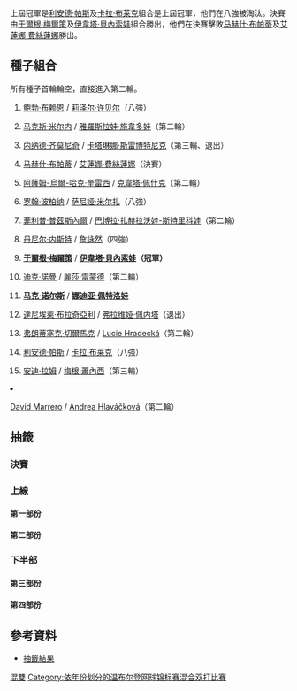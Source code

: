 {{GrandSlamEvents|2011|溫布頓網球錦標賽
 | defchamp = {{flagicon|IND}} [[利安德·帕斯|利安德·帕斯]]<br/>{{flagicon|ZIM}} [[卡拉·布莱克|卡拉·布莱克]]
 | champ = {{flagicon|AUT}} [[于爾根·梅爾策|于爾根·梅爾策]] <br/>{{flagicon|CZE}} [[伊韋塔·貝內索娃|伊韋塔·貝內索娃]]（冠軍）
 | runner = {{flagicon|IND}} [[马赫什·布帕蒂|马赫什·布帕蒂]] <br/> {{flagicon|RUS}} [[艾蓮娜·費絲蓮娜|艾蓮娜·費絲蓮娜]]
 | score = 6-3、6-2
}}
{{main|2011年溫布頓網球錦標賽}}

上屆冠軍是[[利安德·帕斯|利安德·帕斯]]及[[卡拉·布莱克|卡拉·布莱克]]組合是上屆冠軍，他們在八強被淘汰。決賽由[[于爾根·梅爾策|于爾根·梅爾策]]及[[伊韋塔·貝內索娃|伊韋塔·貝內索娃]]組合勝出，他們在決賽擊敗[[马赫什·布帕蒂|马赫什·布帕蒂]]及[[艾蓮娜·費絲蓮娜|艾蓮娜·費絲蓮娜]]勝出。

==種子組合==
所有種子首輪輪空，直接進入第二輪。
{{col-begin}}
{{col-2}}
#{{flagicon|USA}} [[鲍勃·布赖恩|鲍勃·布赖恩]] / {{flagicon|USA}} [[莉泽尔·许贝尔|莉泽尔·许贝尔]]（八強）
#{{flagicon|BLR}} [[马克斯·米尔内|马克斯·米尔内]] / {{flagicon|KAZ}} [[雅羅斯拉娃·施韋多娃|雅羅斯拉娃·施韋多娃]]（第二輪）
#{{flagicon|SRB}} [[内纳德·齐莫尼奇|内纳德·齐莫尼奇]] / {{flagicon|SLO}} [[卡塔琳娜·斯雷博特尼克|卡塔琳娜·斯雷博特尼克]]（第三輪、退出）
#{{flagicon|IND}} [[马赫什·布帕蒂|马赫什·布帕蒂]] / {{flagicon|RUS}} [[艾蓮娜·費絲蓮娜|艾蓮娜·費絲蓮娜]]（決賽）
#{{flagicon|PAK}} [[阿薩姆-烏爾-哈克·奎雷西|阿薩姆-烏爾-哈克·奎雷西]] / {{flagicon|CZE}} [[克韋塔·佩什克|克韋塔·佩什克]]（第二輪）
#{{flagicon|IND}} [[罗翰·波柏纳|罗翰·波柏纳]] / {{flagicon|IND}} [[萨尼娅·米尔扎|萨尼娅·米尔扎]]（八強）
#{{flagicon|GER}} [[菲利普·普茲斯內爾|菲利普·普茲斯內爾]] / {{flagicon|CZE}} [[巴博拉·扎赫拉沃娃-斯特里科娃|巴博拉·扎赫拉沃娃-斯特里科娃]]（第二輪）
#{{flagicon|CAN}} [[丹尼尔·内斯特|丹尼尔·内斯特]] / {{flagicon|TPE}} [[詹詠然|詹詠然]]（四強）
{{col-2}}
<ol start="9">
<li>{{flagicon|AUT}} '''[[于爾根·梅爾策|于爾根·梅爾策]]''' / {{flagicon|CZE}} '''[[伊韋塔·貝內索娃|伊韋塔·貝內索娃]]（冠軍）'''
<li>{{flagicon|BEL}} [[迪克·諾曼|迪克·諾曼]] / {{flagicon|USA}} [[麗莎·雷蒙德|麗莎·雷蒙德]]（第二輪）
<li>{{flagicon|BAH}} '''[[马克·诺尔斯|马克·诺尔斯]]''' / {{flagicon|RUS}} '''[[娜迪亚·佩特洛娃|娜迪亚·佩特洛娃]]'''
<li>{{flagicon|ITA}} [[達尼埃萊·布拉奇亞利|達尼埃萊·布拉奇亞利]] / {{flagicon|ITA}} [[弗拉维娅·佩内塔|弗拉维娅·佩内塔]]（退出）
<li>{{flagicon|CZE}} [[弗朗蒂塞克·切爾馬克|弗朗蒂塞克·切爾馬克]] / {{flagicon|CZE}} [[Lucie_Hradecká|Lucie Hradecká]]（第二輪）
<li>{{flagicon|IND}} [[利安德·帕斯|利安德·帕斯]] / {{flagicon|ZIM}} [[卡拉·布莱克|卡拉·布莱克]]（八強）
<li>{{flagicon|ISR}} [[安迪·拉姆|安迪·拉姆]] / {{flagicon|USA}} [[梅根·蕭內西|梅根·蕭內西]]（第三輪）
<li>{{flagicon|ESP}} [[David_Marrero|David Marrero]] / {{flagicon|CZE}} [[Andrea_Hlaváčková|Andrea Hlaváčková]]（第二輪）

{{col-end}}

==抽籤==
{{Draw key}}
===決賽===
{{8TeamBracket-Tennis3
| RD1=八強
| RD2=四強
| RD3=決賽

|team-width=175

| RD1-seed1=1
| RD1-team1={{flagicon|USA}} [[鲍勃·布赖恩|鲍勃·布赖恩]]<br /> {{flagicon|USA}} [[莉泽尔·许贝尔|莉泽尔·许贝尔]]
| RD1-score1-1= 
| RD1-score1-2= 
| RD1-score1-3= 
| RD1-seed2=9
| RD1-team2='''{{flagicon|AUT}} [[于爾根·梅爾策|于爾根·梅爾策]]<br /> {{flagicon|CZE}} [[伊韋塔·貝內索娃|伊韋塔·貝內索娃]]
| RD1-score2-1=w/o
| RD1-score2-2= 
| RD1-score2-3= 

| RD1-seed3=14
| RD1-team3={{flagicon|IND}} [[利安德·帕斯|利安德·帕斯]]<br /> {{flagicon|ZIM}} [[卡拉·布莱克|卡拉·布莱克]]
| RD1-score3-1=3
| RD1-score3-2=2
| RD1-score3-3= 
| RD1-seed4=8
| RD1-team4='''{{flagicon|CAN}} [[丹尼尔·内斯特|丹尼尔·内斯特]]<br /> {{flagicon|TPE}} [[詹詠然|詹詠然]]
| RD1-score4-1='''6
| RD1-score4-2='''6
| RD1-score4-3= 

| RD1-seed5=
| RD1-team5={{flagicon|ISR}} [[乔纳森·埃利希|乔纳森·埃利希]]<br /> {{flagicon|ISR}} [[莎哈爾·皮爾|莎哈爾·皮爾]]
| RD1-score5-1=4
| RD1-score5-2=1
| RD1-score5-3= 
| RD1-seed6=4
| RD1-team6='''{{flagicon|IND}} [[马赫什·布帕蒂|马赫什·布帕蒂]]<br /> {{flagicon|RUS}} [[艾蓮娜·費絲蓮娜|艾蓮娜·費絲蓮娜]]
| RD1-score6-1='''6
| RD1-score6-2='''6
| RD1-score6-3= 

| RD1-seed7=6
| RD1-team7={{flagicon|IND}} [[罗翰·波柏纳|罗翰·波柏纳]]<br /> {{flagicon|IND}} [[萨尼娅·米尔扎|萨尼娅·米尔扎]]
| RD1-score7-1='''6
| RD1-score7-2=2
| RD1-score7-3=2
| RD1-seed8= 
| RD1-team8='''{{flagicon|AUS}} [[保罗·亨利|保罗·亨利]]<br /> {{flagicon|TPE}} [[謝淑薇|謝淑薇]]
| RD1-score8-1=1
| RD1-score8-2='''6
| RD1-score8-3='''6

| RD2-seed1=9
| RD2-team1={{flagicon|AUT}} [[于爾根·梅爾策|于爾根·梅爾策]]<br /> {{flagicon|CZE}} [[伊韋塔·貝內索娃|伊韋塔·貝內索娃]]
| RD2-score1-1='''6
| RD2-score1-2='''6
| RD2-score1-3= 
| RD2-seed2=8
| RD2-team2={{flagicon|CAN}} [[丹尼尔·内斯特|丹尼尔·内斯特]]<br /> {{flagicon|TPE}} [[詹詠然|詹詠然]]
| RD2-score2-1=4
| RD2-score2-2=4
| RD2-score2-3= 

| RD2-seed3=4
| RD2-team3='''{{flagicon|IND}} [[马赫什·布帕蒂|马赫什·布帕蒂]]<br /> {{flagicon|RUS}} [[艾蓮娜·費絲蓮娜|艾蓮娜·費絲蓮娜]]
| RD2-score3-1='''6
| RD2-score3-2=3
| RD2-score3-3='''7
| RD2-seed4= 
| RD2-team4={{flagicon|AUS}} [[保罗·亨利|保罗·亨利]]<br /> {{flagicon|TPE}} [[謝淑薇|謝淑薇]]
| RD2-score4-1=2
| RD2-score4-2='''6
| RD2-score4-3=5

| RD3-seed1=9
| RD3-team1='''{{flagicon|AUT}} [[于爾根·梅爾策|于爾根·梅爾策]]<br /> {{flagicon|CZE}} [[伊韋塔·貝內索娃|伊韋塔·貝內索娃]]
| RD3-score1-1='''6
| RD3-score1-2='''6
| RD3-score1-3= 
| RD3-seed2=4
| RD3-team2={{flagicon|IND}} [[马赫什·布帕蒂|马赫什·布帕蒂]]<br /> {{flagicon|RUS}} [[艾蓮娜·費絲蓮娜|艾蓮娜·費絲蓮娜]]
| RD3-score2-1=4
| RD3-score2-2=4
| RD3-score2-3= 
}}

===上線===
====第一部份====
{{16TeamBracket-Compact-Tennis3-Byes
| RD1=第一輪
| RD2=第二輪
| RD3=第三輪
| RD4=八強

| RD1-seed03= 
| RD1-team03={{flagicon|GER}} [[Christopher_Kas|C Kas]]<br /> {{flagicon|TPE}} [[張凱貞|張]]
| RD1-score03-1=4
| RD1-score03-2='''7
| RD1-score03-3=4
| RD1-seed04= 
| RD1-team04='''{{flagicon|USA}} [[Scott_Lipsky|S Lipsky]]<br /> {{flagicon|AUS}} [[凱西·德拉夸|德拉夸]]
| RD1-score04-1='''6
| RD1-score04-2=5
| RD1-score04-3='''6

| RD1-seed05= 
| RD1-team05='''{{flagicon|ESP}} [[費利西亞諾·洛佩斯|洛佩斯]]<br /> {{flagicon|GER}} [[安德烈婭·佩特科維奇|佩特科維奇]]
| RD1-score05-1='''6
| RD1-score05-2='''6
| RD1-score05-3= 
| RD1-seed06= 
| RD1-team06={{flagicon|CUR}} [[Jean-Julien_Rojer|J-J Rojer]]<br /> {{flagicon|USA}} [[Abigail_Spears|A Spears]]
| RD1-score06-1=3
| RD1-score06-2=4
| RD1-score06-3= 

| RD1-seed11=WC
| RD1-team11={{flagicon|GBR}} [[喬納森·梅雷|喬納森·梅雷]]<br /> {{flagicon|GBR}} [[Anne_Keothavong|A Keothavong]]
| RD1-score11-1='''6
| RD1-score11-2=4
| RD1-score11-3=6
| RD1-seed12= 
| RD1-team12='''{{flagicon|ITA}} [[安德烈亞斯·塞皮|塞皮]]<br /> {{flagicon|ITA}} [[Alberta_Brianti|A Brianti]]
| RD1-score12-1=3
| RD1-score12-2='''6
| RD1-score12-3='''8

| RD1-seed13= 
| RD1-team13='''{{flagicon|USA}} [[拉杰夫·拉姆|R拉姆]]<br /> {{flagicon|ROU}} [[亚历山德拉·杜尔盖鲁|杜尔盖鲁]]
| RD1-score13-1='''6
| RD1-score13-2='''6
| RD1-score13-3= 
| RD1-seed14= 
| RD1-team14={{flagicon|MEX}} [[聖地牙哥·岡薩雷斯|S岡薩雷斯]]<br /> {{flagicon|CAN}} [[蕾貝卡·瑪利諾|瑪利諾]]
| RD1-score14-1=3
| RD1-score14-2=4
| RD1-score14-3= 

| RD2-seed01=1
| RD2-team01='''{{flagicon|USA}} [[鲍勃·布赖恩|布赖恩]]<br /> {{flagicon|USA}} [[莉泽尔·许贝尔|许贝尔]]
| RD2-score01-1='''6
| RD2-score01-2='''6
| RD2-score01-3= 
| RD2-seed02= 
| RD2-team02={{flagicon|USA}} [[Scott_Lipsky|S Lipsky]]<br /> {{flagicon|AUS}} [[凱西·德拉夸|德拉夸]]
| RD2-score02-1=4
| RD2-score02-2=1
| RD2-score02-3= 

| RD2-seed03= 
| RD2-team03='''{{flagicon|ESP}} [[費利西亞諾·洛佩斯|洛佩斯]]<br /> {{flagicon|GER}} [[安德烈婭·佩特科維奇|佩特科維奇]]
| RD2-score03-1='''7
| RD2-score03-2='''6
| RD2-score03-3= 
| RD2-seed04=16
| RD2-team04={{flagicon|ESP}} [[David_Marrero|D Marrero]]<br /> {{flagicon|CZE}} [[Andrea_Hlaváčková|A Hlaváčková]]
| RD2-score04-1=6<sup>2</sup>
| RD2-score04-2=6<sup>4</sup>
| RD2-score04-3= 

| RD2-seed05=9
| RD2-team05='''{{flagicon|AUT}} [[于爾根·梅爾策|梅爾策]]<br /> {{flagicon|CZE}} [[伊韋塔·貝內索娃|貝內索娃]]
| RD2-score05-1='''6
| RD2-score05-2='''6
| RD2-score05-3= 
| RD2-seed06= 
| RD2-team06={{flagicon|ITA}} [[安德烈亞斯·塞皮|塞皮]]<br /> {{flagicon|ITA}} [[Alberta_Brianti|A Brianti]]
| RD2-score06-1=4
| RD2-score06-2=3
| RD2-score06-3= 

| RD2-seed07= 
| RD2-team07='''{{flagicon|USA}} [[拉杰夫·拉姆|R拉姆]]<br /> {{flagicon|ROU}} [[亚历山德拉·杜尔盖鲁|杜尔盖鲁]]
| RD2-score07-1='''6
| RD2-score07-2='''7
| RD2-score07-3= 
| RD2-seed08=7
| RD2-team08={{flagicon|GER}} [[菲利普·普茲斯內爾|普茲斯內爾]]<br />{{nowrap| {{flagicon|CZE}} [[巴博拉·扎赫拉沃娃-斯特里科娃|扎赫拉沃娃-斯特里科娃]]}}
| RD2-score08-1=2
| RD2-score08-2=5
| RD2-score08-3= 

| RD3-seed01=1
| RD3-team01='''{{flagicon|USA}} [[鲍勃·布赖恩|布赖恩]]<br /> {{flagicon|USA}} [[莉泽尔·许贝尔|许贝尔]]
| RD3-score01-1='''6
| RD3-score01-2='''6
| RD3-score01-3= 
| RD3-seed02= 
| RD3-team02={{flagicon|ESP}} [[費利西亞諾·洛佩斯|洛佩斯]]<br /> {{flagicon|GER}} [[安德烈婭·佩特科維奇|佩特科維奇]]
| RD3-score02-1=4
| RD3-score02-2=4
| RD3-score02-3= 

| RD3-seed03=9
| RD3-team03='''{{flagicon|AUT}} [[于爾根·梅爾策|梅爾策]]<br /> {{flagicon|CZE}} [[伊韋塔·貝內索娃|貝內索娃]]
| RD3-score03-1='''6
| RD3-score03-2='''6
| RD3-score03-3= 
| RD3-seed04= 
| RD3-team04={{flagicon|USA}} [[拉杰夫·拉姆|R拉姆]]<br /> {{flagicon|ROU}} [[亚历山德拉·杜尔盖鲁|杜尔盖鲁]]
| RD3-score04-1=4
| RD3-score04-2=3
| RD3-score04-3= 

| RD4-seed01=1
| RD4-team01={{flagicon|USA}} [[鲍勃·布赖恩|布赖恩]]<br /> {{flagicon|USA}} [[莉泽尔·许贝尔|许贝尔]]
| RD4-score01-1= 
| RD4-score01-2= 
| RD4-score01-3= 
| RD4-seed02=9
| RD4-team02='''{{flagicon|AUT}} [[于爾根·梅爾策|梅爾策]]<br /> {{flagicon|CZE}} [[伊韋塔·貝內索娃|貝內索娃]] 
| RD4-score02-1=w/o
| RD4-score02-2= 
| RD4-score02-3= 
}}

====第二部份====
{{16TeamBracket-Compact-Tennis3-Byes
| RD1=第一輪
| RD2=第二輪
| RD3=第三輪
| RD4=八強

| RD1-seed03=WC
| RD1-team03='''{{flagicon|GBR}} [[羅斯·哈欽斯|羅斯·哈欽斯]]<br /> {{flagicon|GBR}} [[Heather_Watson|H Watson]]
| RD1-score03-1=6<sup>5</sup>
| RD1-score03-2='''6
| RD1-score03-3='''8
| RD1-seed04= 
| RD1-team04={{flagicon|BRA}} [[馬塞洛·梅洛|梅洛]]<br /> {{flagicon|AUS}} [[雷内·斯塔布斯|斯塔布斯]]
| RD1-score04-1='''7
| RD1-score04-2=3
| RD1-score04-3=6

| RD1-seed05=Alt
| RD1-team05='''{{flagicon|NED}} [[Rogier_Wassen|R Wassen]]<br /> {{flagicon|POL}} [[Alicja_Rosolska|A Rosolska]]
| RD1-score05-1=1
| RD1-score05-2= 
| RD1-score05-3= 
| RD1-seed06= 
| RD1-team06={{flagicon|RSA}} [[衛斯理·穆迪|穆迪]]<br /> {{flagicon|USA}} [[Raquel_Kops-Jones|R Kops-Jones]]
| RD1-score06-1=2
| RD1-score06-2=r
| RD1-score06-3= 

| RD1-seed11=WC
| RD1-team11='''{{flagicon|GBR}} [[傑米·德爾加多|傑米·德爾加多]]<br /> {{flagicon|GBR}} [[Melanie_South|M South]]
| RD1-score11-1='''6
| RD1-score11-2= 
| RD1-score11-3= 
| RD1-seed12= 
| RD1-team12={{flagicon|GER}} [[弗洛里安·邁爾|邁爾]]<br /> {{flagicon|AUT}} [[達美拉·柏絲克|柏絲克]]
| RD1-score12-1=2
| RD1-score12-2=r
| RD1-score12-3= 

| RD1-seed13= 
| RD1-team13='''{{flagicon|AUS}} [[阿什利·費舍爾|費舍爾]]<br /> {{flagicon|RSA}} [[Natalie_Grandin|N Grandin]]
| RD1-score13-1='''6
| RD1-score13-2='''6
| RD1-score13-3= 
| RD1-seed14= 
| RD1-team14={{flagicon|POL}} [[馬辛·麥考斯基|麥考斯基]]<br /> {{flagicon|POL}} [[Klaudia_Jans|K Jans]]
| RD1-score14-1=4
| RD1-score14-2=2
| RD1-score14-3= 

| RD2-seed01=3
| RD2-team01='''{{flagicon|SRB}} [[内纳德·齐莫尼奇|齐莫尼奇]]<br /> {{flagicon|SLO}} [[卡塔琳娜·斯雷博特尼克|斯雷博特尼克]]
| RD2-score01-1='''6
| RD2-score01-2='''6
| RD2-score01-3= 
| RD2-seed02=WC
| RD2-team02={{flagicon|GBR}} [[羅斯·哈欽斯|羅斯·哈欽斯]]<br /> {{flagicon|GBR}} [[Heather_Watson|H Watson]]
| RD2-score02-1=3
| RD2-score02-2=3
| RD2-score02-3= 

| RD2-seed03=Alt
| RD2-team03={{flagicon|NED}} [[Rogier_Wassen|R Wassen]]<br /> {{flagicon|POL}} [[Alicja_Rosolska|A Rosolska]]
| RD2-score03-1=1
| RD2-score03-2=4
| RD2-score03-3= 
| RD2-seed04=14
| RD2-team04='''{{flagicon|IND}} [[利安德·帕斯|帕斯]]<br /> {{flagicon|ZIM}} [[卡拉·布莱克|布莱克]]
| RD2-score04-1='''6
| RD2-score04-2='''6
| RD2-score04-3= 

| RD2-seed05=11
| RD2-team05='''{{flagicon|BAH}} [[马克·诺尔斯|诺尔斯]]<br /> {{flagicon|RUS}} [[娜迪亚·佩特洛娃|佩特洛娃]]
| RD2-score05-1='''7
| RD2-score05-2='''6
| RD2-score05-3= 
| RD2-seed06=WC
| RD2-team06={{flagicon|GBR}} [[傑米·德爾加多|傑米·德爾加多]]<br /> {{flagicon|GBR}} [[Melanie_South|M South]]
| RD2-score06-1=5
| RD2-score06-2=4
| RD2-score06-3= 

| RD2-seed07= 
| RD2-team07={{flagicon|AUS}} [[阿什利·費舍爾|費舍爾]]<br /> {{flagicon|RSA}} [[Natalie_Grandin|N Grandin]]
| RD2-score07-1=2
| RD2-score07-2=3
| RD2-score07-3= 
| RD2-seed08=8
| RD2-team08='''{{flagicon|CAN}} [[丹尼尔·内斯特|内斯特]]<br /> {{flagicon|TPE}} [[詹詠然|詹]]
| RD2-score08-1='''6
| RD2-score08-2='''6
| RD2-score08-3= 

| RD3-seed01=3
| RD3-team01={{flagicon|SRB}} [[内纳德·齐莫尼奇|齐莫尼奇]]<br /> {{flagicon|SLO}} [[卡塔琳娜·斯雷博特尼克|斯雷博特尼克]]
| RD3-score01-1= 
| RD3-score01-2= 
| RD3-score01-3= 
| RD3-seed02=14
| RD3-team02='''{{flagicon|IND}} [[利安德·帕斯|帕斯]]<br /> {{flagicon|ZIM}} [[卡拉·布莱克|布莱克]]
| RD3-score02-1=w/o
| RD3-score02-2= 
| RD3-score02-3= 

| RD3-seed03=11
| RD3-team03={{flagicon|BAH}} [[马克·诺尔斯|诺尔斯]]<br /> {{flagicon|RUS}} [[娜迪亚·佩特洛娃|佩特洛娃]]
| RD3-score03-1=6<sup>6</sup>
| RD3-score03-2=2
| RD3-score03-3= 
| RD3-seed04=8
| RD3-team04='''{{flagicon|CAN}} [[丹尼尔·内斯特|内斯特]]<br /> {{flagicon|TPE}} [[詹詠然|詹]] 
| RD3-score04-1='''7
| RD3-score04-2='''6
| RD3-score04-3= 

| RD4-seed01=14
| RD4-team01={{flagicon|IND}} [[利安德·帕斯|帕斯]]<br /> {{flagicon|ZIM}} [[卡拉·布莱克|布莱克]]
| RD4-score01-1=3
| RD4-score01-2=2
| RD4-score01-3= 
| RD4-seed02=8
| RD4-team02='''{{flagicon|CAN}} [[丹尼尔·内斯特|内斯特]]<br /> {{flagicon|TPE}} [[詹詠然|詹]] 
| RD4-score02-1='''6
| RD4-score02-2='''6
| RD4-score02-3= 
}}

===下半部===
====第三部份====
{{16TeamBracket-Compact-Tennis3-Byes
| RD1=第一輪
| RD2=第二輪
| RD3=第三輪
| RD4=八強

| RD1-seed03= 
| RD1-team03={{flagicon|SVK}} [[Igor_Zelenay|I Zelenay]]<br /> {{flagicon|CZE}} [[Vladimíra_Uhlířová|V Uhlířová]]
| RD1-score03-1=3
| RD1-score03-2=6<sup>1</sup>
| RD1-score03-3= 
| RD1-seed04= 
| RD1-team04='''{{flagicon|ISR}} [[乔纳森·埃利希|埃利希]]<br /> {{flagicon|ISR}} [[莎哈爾·皮爾|皮爾]]
| RD1-score04-1='''6
| RD1-score04-2='''7
| RD1-score04-3= 

| RD1-seed05= 
| RD1-team05={{flagicon|ESP}} [[馬克·洛佩斯|洛佩斯]]<br /> {{flagicon|ESP}} [[Arantxa_Parra_Santonja|A Parra Santonja]]
| RD1-score05-1=6<sup>10</sup>
| RD1-score05-2='''6
| RD1-score05-3=4
| RD1-seed06=WC
| RD1-team06='''{{flagicon|GBR}} [[Colin_Fleming|C Fleming]]<br /> {{flagicon|GBR}} [[Jocelyn_Rae|J Rae]]
| RD1-score06-1='''7
| RD1-score06-2=1
| RD1-score06-3='''6

| RD1-seed11= 
| RD1-team11={{flagicon|USA}} [[迈克·布赖恩|M布赖恩]]<br /> {{flagicon|AUS}} [[萨曼莎·斯托瑟|斯托瑟]]
| RD1-score11-1=4
| RD1-score11-2='''6
| RD1-score11-3=3
| RD1-seed12= 
| RD1-team12='''{{flagicon|USA}} [[Eric_Butorac|E Butorac]]<br /> {{flagicon|BLR}} [[奥尔加·格沃特索娃|格沃特索娃]]
| RD1-score12-1='''6
| RD1-score12-2=3
| RD1-score12-3='''6

| RD1-seed13= 
| RD1-team13='''{{flagicon|AUS}} [[斯蒂芬·胡斯|胡斯]]<br /> {{flagicon|AUS}} [[安娜塔西亞·羅迪諾娃|羅迪諾娃]]
| RD1-score13-1=3
| RD1-score13-2='''7
| RD1-score13-3='''7
| RD1-seed14= 
| RD1-team14={{flagicon|GER}} [[亞歷山大·瓦斯克|瓦斯克]]<br /> {{flagicon|GER}} [[Jasmin_Wöhr|J Wöhr]]
| RD1-score14-1='''6
| RD1-score14-2=6<sup>3</sup>
| RD1-score14-3=5

| RD2-seed01=5
| RD2-team01={{flagicon|PAK}} [[阿薩姆-烏爾-哈克·奎雷西|哈克·奎雷西]]<br /> {{flagicon|CZE}} [[克韋塔·佩什克|佩什克]]
| RD2-score01-1=3
| RD2-score01-2=1
| RD2-score01-3= 
| RD2-seed02= 
| RD2-team02='''{{flagicon|ISR}} [[乔纳森·埃利希|埃利希]]<br /> {{flagicon|ISR}} [[莎哈爾·皮爾|皮爾]]
| RD2-score02-1='''6
| RD2-score02-2='''6
| RD2-score02-3= 

| RD2-seed03= 
| RD2-team03='''{{flagicon|GBR}} [[Colin_Fleming|C Fleming]]<br /> {{flagicon|GBR}} [[Jocelyn_Rae|J Rae]]
| RD2-score03-1='''6
| RD2-score03-2=3
| RD2-score03-3=&'''6
| RD2-seed04=10
| RD2-team04={{flagicon|BEL}} [[迪克·諾曼|諾曼]]<br /> {{flagicon|USA}} [[麗莎·雷蒙德|雷蒙德]]
| RD2-score04-1=4
| RD2-score04-2='''6
| RD2-score04-3=4

| RD2-seed05=13
| RD2-team05={{flagicon|CZE}} [[弗朗蒂塞克·切爾馬克|切爾馬克]]<br /> {{flagicon|CZE}} [[Lucie_Hradecká|L Hradecká]]
| RD2-score05-1=2
| RD2-score05-2=1
| RD2-score05-3= 
| RD2-seed06=
| RD2-team06='''{{flagicon|USA}} [[Eric_Butorac|E Butorac]]<br /> {{flagicon|BLR}} [[奥尔加·格沃特索娃|格沃特索娃]]
| RD2-score06-1='''6
| RD2-score06-2='''6
| RD2-score06-3= 

| RD2-seed07= 
| RD2-team07={{flagicon|AUS}} [[斯蒂芬·胡斯|胡斯]]<br /> {{flagicon|AUS}} [[安娜塔西亞·羅迪諾娃|羅迪諾娃]]
| RD2-score07-1=2
| RD2-score07-2=6<sup>3</sup>
| RD2-score07-3= 
| RD2-seed08=4
| RD2-team08='''{{flagicon|IND}} [[马赫什·布帕蒂|布帕蒂]]<br /> {{flagicon|RUS}} [[艾蓮娜·費絲蓮娜|費絲蓮娜]]
| RD2-score08-1='''6
| RD2-score08-2='''7
| RD2-score08-3= 

| RD3-seed01= 
| RD3-team01='''{{flagicon|ISR}} [[乔纳森·埃利希|埃利希]]<br /> {{flagicon|ISR}} [[莎哈爾·皮爾|皮爾]]
| RD3-score01-1='''6
| RD3-score01-2='''7
| RD3-score01-3= 
| RD3-seed02= 
| RD3-team02={{flagicon|GBR}} [[Colin_Fleming|C Fleming]]<br /> {{flagicon|GBR}} [[Jocelyn_Rae|J Rae]]
| RD3-score02-1=4
| RD3-score02-2=5
| RD3-score02-3= 

| RD3-seed03= 
| RD3-team03={{flagicon|USA}} [[Eric_Butorac|E Butorac]]<br /> {{flagicon|BLR}} [[奥尔加·格沃特索娃|格沃特索娃]] 
| RD3-score03-1=2
| RD3-score03-2=6<sup>7</sup>
| RD3-score03-3= 
| RD3-seed04=4
| RD3-team04='''{{flagicon|IND}} [[马赫什·布帕蒂|布帕蒂]]<br /> {{flagicon|RUS}} [[艾蓮娜·費絲蓮娜|費絲蓮娜]]
| RD3-score04-1='''6
| RD3-score04-2='''7
| RD3-score04-3= 

| RD4-seed01= 
| RD4-team01={{flagicon|ISR}} [[乔纳森·埃利希|埃利希]]<br /> {{flagicon|ISR}} [[莎哈爾·皮爾|皮爾]]
| RD4-score01-1=4
| RD4-score01-2=1
| RD4-score01-3= 
| RD4-seed02=4
| RD4-team02={{flagicon|IND}} [[马赫什·布帕蒂|布帕蒂]]<br /> {{flagicon|RUS}} [[艾蓮娜·費絲蓮娜|費絲蓮娜]]
| RD4-score02-1='''6
| RD4-score02-2='''6
| RD4-score02-3= 
}}

====第四部份====
{{16TeamBracket-Compact-Tennis3-Byes
| RD1=第一輪
| RD2=第二輪
| RD3=第三輪
| RD4=八強

| RD1-seed03= 
| RD1-team03={{flagicon|RUS}} [[伊戈爾·安德烈耶夫|安德烈耶夫]]<br /> {{flagicon|RUS}} [[玛丽亚·基里连科|基里连科]]
| RD1-score03-1=6<sup>6</sup>
| RD1-score03-2=3
| RD1-score03-3= 
| RD1-seed04= 
| RD1-team04='''{{flagicon|GBR}} [[傑米·穆雷|穆雷]]<br /> {{flagicon|AUS}} [[Jarmila_Gajdošová|J Gajdošová]]
| RD1-score04-1='''7
| RD1-score04-2='''6
| RD1-score04-3= 

| RD1-seed05= 
| RD1-team05={{flagicon|BRA}} [[Bruno_Soares|B Soares]]<br /> {{flagicon|RUS}} [[葉卡捷琳娜·馬卡洛娃|馬卡洛娃]]
| RD1-score05-1=4
| RD1-score05-2=4
| RD1-score05-3= 
| RD1-seed06= 
| RD1-team06='''{{flagicon|ARG}} [[愛德華多·施萬克|施萬克]]<br /> {{flagicon|RUS}} [[Alla_Kudryavtseva|A Kudryavtseva]]
| RD1-score06-1='''6
| RD1-score06-2='''6
| RD1-score06-3= 

| RD1-seed11= 
| RD1-team11={{flagicon|GER}} [[德斯汀·布朗|布朗]]<br /> {{flagicon|USA}} [[金久慈|金]]
| RD1-score11-1=6<sup>6</sup>
| RD1-score11-2='''6
| RD1-score11-3=4
| RD1-seed12=WC
| RD1-team12='''{{flagicon|GBR}} [[Ken_Skupski|K Skupski]]<br /> {{flagicon|GBR}} [[Elena_Baltacha|E Baltacha]]
| RD1-score12-1='''7
| RD1-score12-2=4
| RD1-score12-3='''6

| RD1-seed13= 
| RD1-team13='''{{flagicon|AUS}} [[保罗·亨利|亨利]]<br /> {{flagicon|TPE}} [[謝淑薇|謝]]
| RD1-score13-1='''6
| RD1-score13-2='''6
| RD1-score13-3= 
| RD1-seed14= 
| RD1-team14={{flagicon|COL}} [[胡安·塞巴斯蒂安·卡瓦尔|塞巴斯蒂安·卡瓦尔]]<br /> {{flagicon|SLO}} [[波洛娜·赫爾科格|赫爾科格]]
| RD1-score14-1=1
| RD1-score14-2=2
| RD1-score14-3= 

| RD2-seed01=6
| RD2-team01='''{{flagicon|IND}} [[罗翰·波柏纳|波柏纳]]<br /> {{flagicon|IND}} [[萨尼娅·米尔扎|米尔扎]]
| RD2-score01-1='''7
| RD2-score01-2='''6
| RD2-score01-3= 
| RD2-seed02= 
| RD2-team02={{flagicon|GBR}} [[傑米·穆雷|穆雷]]<br /> {{flagicon|AUS}} [[Jarmila_Gajdošová|J Gajdošová]]
| RD2-score02-1=6<sup>5</sup>
| RD2-score02-2=2
| RD2-score02-3= 

| RD2-seed03= 
| RD2-team03={{flagicon|ARG}} [[愛德華多·施萬克|施萬克]]<br /> {{flagicon|RUS}} [[Alla_Kudryavtseva|A Kudryavtseva]]
| RD2-score03-1='''7
| RD2-score03-2=6<sup>5</sup>
| RD2-score03-3=3
| RD2-seed04=Alt
| RD2-team04='''{{flagicon|CZE}} [[馬丁·達姆|達姆]]<br /> {{flagicon|CZE}} [[Renata_Voráčová|R Voráčová]]
| RD2-score04-1=6<sup>3</sup>
| RD2-score04-2='''7
| RD2-score04-3='''6

| RD2-seed05=15
| RD2-team05='''{{flagicon|ISR}} [[安迪·拉姆|A拉姆]]<br /> {{flagicon|USA}} [[梅根·蕭內西|蕭內西]]
| RD2-score05-1='''6
| RD2-score05-2='''6
| RD2-score05-3= 
| RD2-seed06=WC
| RD2-team06={{flagicon|GBR}} [[Ken_Skupski|K Skupski]]<br /> {{flagicon|GBR}} [[Elena_Baltacha|E Baltacha]]
| RD2-score06-1=4
| RD2-score06-2=4
| RD2-score06-3= 

| RD2-seed07= 
| RD2-team07='''{{flagicon|AUS}} [[保罗·亨利|亨利]]<br /> {{flagicon|TPE}} [[謝淑薇|謝]]
| RD2-score07-1='''6
| RD2-score07-2=5
| RD2-score07-3='''6
| RD2-seed08=2
| RD2-team08={{flagicon|BLR}} [[马克斯·米尔内|米尔内]]<br /> {{flagicon|KAZ}} [[雅羅斯拉娃·施韋多娃|施韋多娃]]
| RD2-score08-1=4
| RD2-score08-2='''7
| RD2-score08-3=4

| RD3-seed01=6
| RD3-team01='''{{flagicon|IND}} [[罗翰·波柏纳|波柏纳]]<br /> {{flagicon|IND}} [[萨尼娅·米尔扎|米尔扎]]
| RD3-score01-1='''6
| RD3-score01-2='''6
| RD3-score01-3= 
| RD3-seed02=Alt
| RD3-team02={{flagicon|CZE}} [[馬丁·達姆|達姆]]<br /> {{flagicon|CZE}} [[Renata_Voráčová|R Voráčová]]
| RD3-score02-1=3
| RD3-score02-2=0
| RD3-score02-3= 

| RD3-seed03=15
| RD3-team03={{flagicon|ISR}} [[安迪·拉姆|A拉姆]]<br /> {{flagicon|USA}} [[梅根·蕭內西|蕭內西]]
| RD3-score03-1=6<sup>4</sup>
| RD3-score03-2=6<sup>3</sup>
| RD3-score03-3= 
| RD3-seed04= 
| RD3-team04='''{{flagicon|AUS}} [[保罗·亨利|亨利]]<br /> {{flagicon|TPE}} [[謝淑薇|謝]]
| RD3-score04-1='''7
| RD3-score04-2='''7
| RD3-score04-3= 

| RD4-seed01=6
| RD4-team01={{flagicon|IND}} [[罗翰·波柏纳|波柏纳]]<br /> {{flagicon|IND}} [[萨尼娅·米尔扎|米尔扎]]
| RD4-score01-1='''6
| RD4-score01-2=2
| RD4-score01-3=2
| RD4-seed02= 
| RD4-team02='''{{flagicon|AUS}} [[保罗·亨利|亨利]]<br /> {{flagicon|TPE}} [[謝淑薇|謝]]
| RD4-score02-1=1
| RD4-score02-2='''6
| RD4-score02-3='''6
}}

==參考資料==
*[https://web.archive.org/web/20140714122958/http://www.wimbledon.com/en_GB/scores/draws/xd/xddraw.pdf 抽籤結果]

[[Category:2011年溫布頓網球錦標賽|混雙]]
[[Category:依年份划分的温布尔登网球锦标赛混合双打比赛|Category:依年份划分的温布尔登网球锦标赛混合双打比赛]]